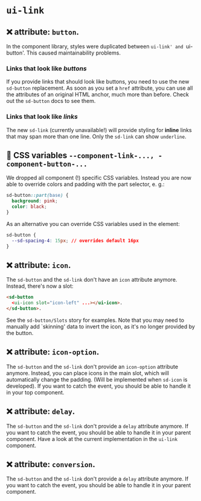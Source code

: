 # `ui-link`

## ❌ attribute: `button`.

In the component library, styles were duplicated between `ui-link' and `ui-button'. This caused maintainability problems.

### Links that look like _buttons_

If you provide links that should look like buttons, you need to use the new `sd-button` replacement.
As soon as you set a `href` attribute, you can use all the attributes of an original HTML anchor, much more than before.
Check out the `sd-button` docs to see them.

### Links that look like _links_

The new `sd-link` (currently unavailable!) will provide styling for **inline** links that may span more than one line.
Only the `sd-link` can show `underline`.

## 🔀 CSS variables `--component-link-..., -component-button-...`

We dropped all component (!) specific CSS variables. Instead you are now able to override colors and padding with the part selector, e. g.:

```css
sd-button::part(base) {
  background: pink;
  color: black;
}
```

As an alternative you can override CSS variables used in the element:

```css
sd-button {
  --sd-spacing-4: 15px; // overrides default 16px
}
```

## ❌ attribute: `icon`.

The `sd-button` and the `sd-link` don't have an `icon` attribute anymore. Instead, there's now a slot:

```html
<sd-button
  <ui-icon slot="icon-left" ...></ui-icon>.
</sd-button>.
```

See the `sd-button/Slots` story for examples. Note that you may need to manually add `skinning' data to invert the icon, as it's no longer provided by the button.

## ❌ attribute: `icon-option`.

The `sd-button` and the `sd-link` don't provide an `icon-option` attribute anymore. Instead, you can place icons in the main slot, which will automatically change the padding. (Will be implemented when `sd-icon` is developed).
If you want to catch the event, you should be able to handle it in your top component.

## ❌ attribute: `delay`.

The `sd-button` and the `sd-link` don't provide a `delay` attribute anymore.
If you want to catch the event, you should be able to handle it in your parent component. Have a look at the current implementation in the `ui-link` component.

## ❌ attribute: `conversion`.

The `sd-button` and the `sd-link` don't provide a `delay` attribute anymore. If you want to catch the event, you should be able to handle it in your parent component.
